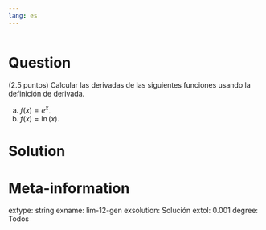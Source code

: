 ```yaml
---
lang: es
---
```


```r
```

Question
========
(2.5 puntos) Calcular las derivadas de las siguientes funciones usando la definición de derivada.

a.  $f(x)=e^x$.
b.  $f(x)=\ln(x)$.

Solution
========


Meta-information
================
extype: string
exname: lim-12-gen
exsolution: Solución
extol: 0.001
degree: Todos
